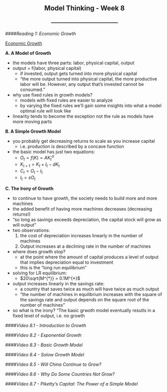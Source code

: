 <center> <h2>Model Thinking - Week 8</h2> </center>
<center> <h3>---------------------------------------</h3> </center>

####*Reading 1: Economic Growth*

[Economic Growth](http://modelthinker.files.wordpress.com/2013/09/r8growth.pdf)

**A. A Model of Growth**

- the models have three parts: labor, physical capital, output
- output = f(labor, physical capital)
    - if invested, output gets turned into more physical capital
    - "the more output turned into physical capital, the more productive labor will be. However, any output that's invested cannot be consumed."
- why use fixed rules in growth models?
    - models with fixed rules are easier to analyze
    - by varying the fixed rules we'll gain some insights into what a model optimal rule will look like
- linearity tends to become the exception not the rule as models have more moving parts

**B. A Simple Growth Model**

- you probably get decreasing returns to scale as you increase capital
    - i.e. production is described by a concave function
- the basic model has just two equations:
    - $O_{t} = f(K) = AK_{t}^{\alpha}$
    - $K_{t+1} = K_{t} + I_{t} - dK_{t}$
    - $C_{t} = O_{t} - I_{t}$
    - $I_{t} = sO_{t}$
    
**C. The Irony of Growth**

- to continue to have growth, the society needs to build more and more machines
- the added benefit of having more machines decreases (decreasing returns!)
- "so long as savings exceeds depreciation, the capital stock will grow as will output"
- two observations:
    1. the cost of depreciation increases linearly in the number of machines
    2. Output increases at a declining rate in the number of machines
- where does growth stop?
    - at the point where the amount of capital produces a level of output that implies depreciation equal to investment
    - this is the "long run equilibrium"
- solving for LR equilibrium:
    - $20\sqrt{M^{*}} = 0.1M^{*}$
- output increases linearly in the savings rate:
    - a country that saves twice as much will have twice as much output
    - "the number of machines in equilibrium increases with the square of the savings rate and output depends on the square root of the number of machines"
- so what is the irony? "The basic grwoth model eventually resutls in a fixed level of output, i.e. no growth


####*Video 8.1 - Introduction to Growth *

####*Video 8.2 - Exponential Growth *

####*Video 8.3 - Basic Growth Model *

####*Video 8.4 - Solow Growth Model *

####*Video 8.5 - Will China Continue to Grow? *

####*Video 8.6 - Why Do Some Countries Not Grow? *

####*Video 8.7 - Piketty's Capital: The Power of a Simple Model *
